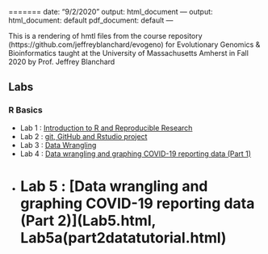 =======
date: "9/2/2020"
output: html_document
---
output:
  html_document: default
  pdf_document: default
---

This is a rendering of hmtl files from the course repository  (https://github.com/jeffreyblanchard/evogeno) for Evolutionary Genomics & Bioinformatics taught at the University of Massachusetts Amherst in Fall 2020 by Prof. Jeffrey Blanchard

## Labs

### R Basics

* Lab 1 : [Introduction to R and Reproducible Research](Lab1.html)
* Lab 2 : [git, GitHub and Rstudio project](Lab2.html)
* Lab 3 : [Data Wrangling](Lab3A.html, Lab3B.html)
* Lab 4 : [Data wrangling and graphing COVID-19 reporting data (Part 1)](Lab4.html, Lab4a.html)
* Lab 5 : [Data wrangling and graphing COVID-19 reporting data (Part 2)](Lab5.html, Lab5a(part2datatutorial.html)
=======


